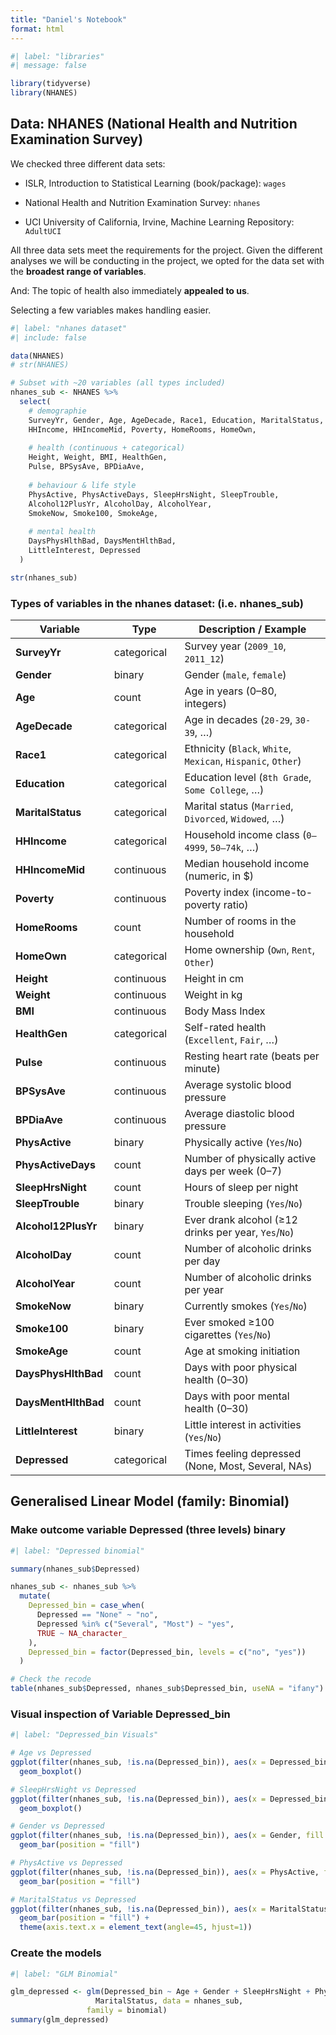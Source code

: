 ```yaml
---
title: "Daniel's Notebook"
format: html
---
```


```r
#| label: "libraries"
#| message: false

library(tidyverse)
library(NHANES)

```

## Data: NHANES (National Health and Nutrition Examination Survey)

We checked three different data sets:

-   ISLR, Introduction to Statistical Learning (book/package): `wages`

-   National Health and Nutrition Examination Survey: `nhanes`

-   UCI University of California, Irvine, Machine Learning Repository: `AdultUCI`

All three data sets meet the requirements for the project. Given the different analyses we will be conducting in the project, we opted for the data set with the **broadest range of variables**.

And: The topic of health also immediately **appealed to us**.

Selecting a few variables makes handling easier.

```r
#| label: "nhanes dataset"
#| include: false

data(NHANES)
# str(NHANES)

# Subset with ~20 variables (all types included)
nhanes_sub <- NHANES %>%
  select(
    # demographie
    SurveyYr, Gender, Age, AgeDecade, Race1, Education, MaritalStatus,
    HHIncome, HHIncomeMid, Poverty, HomeRooms, HomeOwn,
    
    # health (continuous + categorical)
    Height, Weight, BMI, HealthGen,
    Pulse, BPSysAve, BPDiaAve,
    
    # behaviour & life style
    PhysActive, PhysActiveDays, SleepHrsNight, SleepTrouble,
    Alcohol12PlusYr, AlcoholDay, AlcoholYear,
    SmokeNow, Smoke100, SmokeAge,
    
    # mental health
    DaysPhysHlthBad, DaysMentHlthBad,
    LittleInterest, Depressed
  )

str(nhanes_sub)

```

### Types of variables in the nhanes dataset: (i.e. nhanes_sub)

| Variable | Type | Description / Example |
|-----------------|-----------------|---------------------------------------|
| **SurveyYr** | categorical | Survey year (`2009_10`, `2011_12`) |
| **Gender** | binary | Gender (`male`, `female`) |
| **Age** | count | Age in years (0–80, integers) |
| **AgeDecade** | categorical | Age in decades (`20-29`, `30-39`, …) |
| **Race1** | categorical | Ethnicity (`Black`, `White`, `Mexican`, `Hispanic`, `Other`) |
| **Education** | categorical | Education level (`8th Grade`, `Some College`, …) |
| **MaritalStatus** | categorical | Marital status (`Married`, `Divorced`, `Widowed`, …) |
| **HHIncome** | categorical | Household income class (`0–4999`, `50–74k`, …) |
| **HHIncomeMid** | continuous | Median household income (numeric, in \$) |
| **Poverty** | continuous | Poverty index (income-to-poverty ratio) |
| **HomeRooms** | count | Number of rooms in the household |
| **HomeOwn** | categorical | Home ownership (`Own`, `Rent`, `Other`) |
| **Height** | continuous | Height in cm |
| **Weight** | continuous | Weight in kg |
| **BMI** | continuous | Body Mass Index |
| **HealthGen** | categorical | Self-rated health (`Excellent`, `Fair`, …) |
| **Pulse** | continuous | Resting heart rate (beats per minute) |
| **BPSysAve** | continuous | Average systolic blood pressure |
| **BPDiaAve** | continuous | Average diastolic blood pressure |
| **PhysActive** | binary | Physically active (`Yes`/`No`) |
| **PhysActiveDays** | count | Number of physically active days per week (0–7) |
| **SleepHrsNight** | count | Hours of sleep per night |
| **SleepTrouble** | binary | Trouble sleeping (`Yes`/`No`) |
| **Alcohol12PlusYr** | binary | Ever drank alcohol (≥12 drinks per year, `Yes`/`No`) |
| **AlcoholDay** | count | Number of alcoholic drinks per day |
| **AlcoholYear** | count | Number of alcoholic drinks per year |
| **SmokeNow** | binary | Currently smokes (`Yes`/`No`) |
| **Smoke100** | binary | Ever smoked ≥100 cigarettes (`Yes`/`No`) |
| **SmokeAge** | count | Age at smoking initiation |
| **DaysPhysHlthBad** | count | Days with poor physical health (0–30) |
| **DaysMentHlthBad** | count | Days with poor mental health (0–30) |
| **LittleInterest** | binary | Little interest in activities (`Yes`/`No`) |
| **Depressed** | categorical | Times feeling depressed (None, Most, Several, NAs) |

## Generalised Linear Model (family: Binomial)

### Make outcome variable Depressed (three levels) binary

```r
#| label: "Depressed binomial"

summary(nhanes_sub$Depressed)

nhanes_sub <- nhanes_sub %>%
  mutate(
    Depressed_bin = case_when(
      Depressed == "None" ~ "no",
      Depressed %in% c("Several", "Most") ~ "yes",
      TRUE ~ NA_character_
    ),
    Depressed_bin = factor(Depressed_bin, levels = c("no", "yes"))
  )

# Check the recode
table(nhanes_sub$Depressed, nhanes_sub$Depressed_bin, useNA = "ifany")

```

### Visual inspection of Variable Depressed_bin

```r
#| label: "Depressed_bin Visuals"

# Age vs Depressed
ggplot(filter(nhanes_sub, !is.na(Depressed_bin)), aes(x = Depressed_bin, y = Age)) +
  geom_boxplot()

# SleepHrsNight vs Depressed
ggplot(filter(nhanes_sub, !is.na(Depressed_bin)), aes(x = Depressed_bin, y = SleepHrsNight)) +
  geom_boxplot()

# Gender vs Depressed
ggplot(filter(nhanes_sub, !is.na(Depressed_bin)), aes(x = Gender, fill = Depressed_bin)) +
  geom_bar(position = "fill")

# PhysActive vs Depressed
ggplot(filter(nhanes_sub, !is.na(Depressed_bin)), aes(x = PhysActive, fill = Depressed_bin)) +
  geom_bar(position = "fill")

# MaritalStatus vs Depressed
ggplot(filter(nhanes_sub, !is.na(Depressed_bin)), aes(x = MaritalStatus, fill = Depressed_bin)) +
  geom_bar(position = "fill") +
  theme(axis.text.x = element_text(angle=45, hjust=1))

```

### Create the models

```r
#| label: "GLM Binomial"

glm_depressed <- glm(Depressed_bin ~ Age + Gender + SleepHrsNight + PhysActive +
                   MaritalStatus, data = nhanes_sub,
                 family = binomial)
summary(glm_depressed)

```

